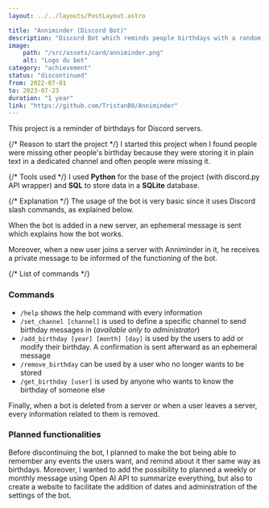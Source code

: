 ```yaml
---
layout: ../../layouts/PostLayout.astro

title: "Anniminder (Discord Bot)"
description: "Discord Bot which reminds people birthdays with a random sentence in the servers he set his birthday, or can tell the birthday of someone else if asked by another user."
image:
    path: "/src/assets/card/anniminder.png"
    alt: "Logo du bot"
category: "achievement"
status: "discontinued"
from: 2022-07-01
to: 2023-07-23
duration: "1 year"
link: "https://github.com/TristanB0/Anniminder"
---
```


This project is a reminder of birthdays for Discord servers.

{/* Reason to start the project */}
I started this project when I found people were missing other people's birthday because they were storing it in plain text in a dedicated channel and often people were missing it.

{/* Tools used */}
I used **Python** for the base of the project (with discord.py API wrapper) and **SQL** to store data in a **SQLite** database.

{/* Explanation */}
The usage of the bot is very basic since it uses Discord slash commands, as explained below.

When the bot is added in a new server, an ephemeral message is sent which explains how the bot works.

Moreover, when a new user joins a server with Anniminder in it, he receives a private message to be informed of the functioning of the bot.

{/* List of commands */}

### Commands

- `/help` shows the help command with every information
- `/set_channel [channel]` is used to define a specific channel to send birthday messages in (_available only to administrator_)
- `/add_birthday [year] [month] [day]` is used by the users to add or modify their birthday. A confirmation is sent afterward as an ephemeral message
- `/remove_birthday` can be used by a user who no longer wants to be stored
- `/get_birthday [user]` is used by anyone who wants to know the birthday of someone else

Finally, when a bot is deleted from a server or when a user leaves a server, every information related to them is removed.

### Planned functionalities

Before discontinuing the bot, I planned to make the bot being able to remember any events the users want, and remind about it ther same way as birthdays. Moreover, I wanted to add the possibility to planned a weekly or monthly message using Open AI API to summarize everything, but also to create a website to facilitate the addition of dates and administration of the settings of the bot.
